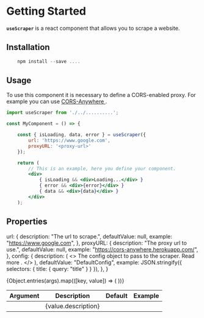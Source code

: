 
<Meta title="Documentation/Getting Started" />

# Getting Started

<div className="mb-4">
  <strong className="mr-1">
    <code>useScraper</code>
  </strong>
  is a react component that allows you to scrape a website.
</div>

## Installation

```javascript
    npm install --save ....
```

## Usage

<LeftAccentBorderAlert title="CORS">
  To use this component it is necessary to define a CORS-enabled proxy. For
  example you can use
  <a
    className="ml-1"
    href="https://github.com/Rob--W/cors-anywhere"
    target="_blank"
  >
    CORS-Anywhere
  </a>.
</LeftAccentBorderAlert>

```jsx
import useScraper from './../..........';

const MyComponent = () => {

    const { isLoading, data, error } = useScraper({
        url: 'https://www.google.com',
        proxyURL: '<proxy-url>'
    });

    return (
        // This is an example, here you define your component.
        <div>
            { isLoading && <div>Loading...</div> }
            { error && <div>{error}</div> }
            { data && <div>{data}</div> }
        </div>
    );

```

## Properties

  url: {
    description: "The url to scrape.",
    defaultValue: null,
    example: "https://www.google.com",
  },
  proxyURL: {
    description: "The proxy url to use.",
    defaultValue: null,
    example: "https://cors-anywhere.herokuapp.com/",
  },
  config: {
    description: (
      <>
        <span>The config object to pass to the scraper.</span>
        <LinkTo
          kind="Documentation/Configuration"
          className="ml-1 text-sky-500 hover:underline"
        >
          Read more
        </LinkTo>.
      </>
    ),
    defaultValue: "DefaultConfig",
    example: JSON.stringify({ selectors: { title: { query: "title" } } }),
  },
}

<table className="min-w-full divide-y divide-gray-200">
  <thead className="bg-gray-50">
    <tr>
      <th
        scope="col"
        className="px-6 py-3 text-xs font-medium tracking-wider text-left text-gray-500 uppercase"
      >
        Argument
      </th>
      <th
        scope="col"
        className="px-6 py-3 text-xs font-medium tracking-wider text-left text-gray-500 uppercase"
      >
        Description
      </th>
      <th
        scope="col"
        className="px-6 py-3 text-xs font-medium tracking-wider text-left text-gray-500 uppercase"
      >
        Default
      </th>
      <th
        scope="col"
        className="px-6 py-3 text-xs font-medium tracking-wider text-left text-gray-500 uppercase"
      >
        Example
      </th>
    </tr>
  </thead>
  <tbody className="bg-white divide-y divide-gray-200">
    {Object.entries(args).map(([key, value]) => (
      <tr key={key}>
        <td className="px-6 py-4 whitespace-nowrap">
          <div className="flex items-center">
            <PropertyBadge label={key} />
          </div>
        </td>
        <td className="px-6 py-4 whitespace-nowrap">
          <div className="flex items-center">
            <ValueTypeBadge value={value.example} />
            {value.description}
          </div>
        </td>
        <td className="px-6 py-4 whitespace-nowrap">
          <div className="flex items-center">
            <PropertyBadge label={value.defaultValue} />
          </div>
        </td>
        <td className="px-6 py-4 whitespace-nowrap">
          <div className="flex items-center">
            <PropertyBadge label={value.example} />
          </div>
        </td>
      </tr>
    ))}
  </tbody>
</table>
